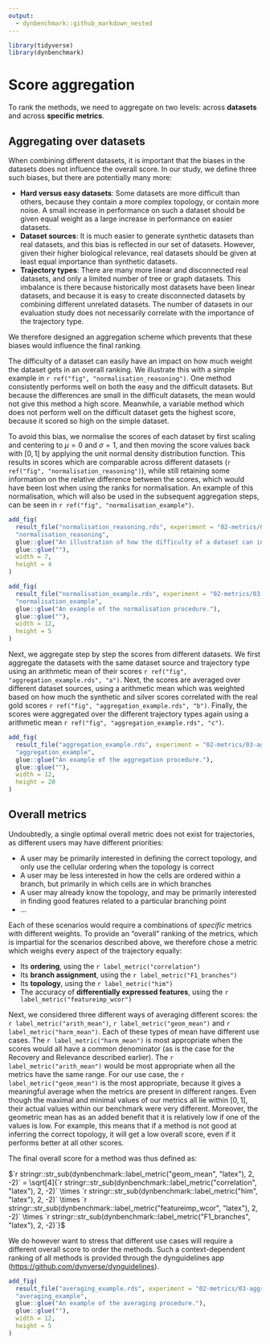 ```yaml
---
output: 
  - dynbenchmark::github_markdown_nested
---
```


```r
library(tidyverse)
library(dynbenchmark)
```

# Score aggregation

To rank the methods, we need to aggregate on two levels: across **datasets** and across **specific metrics**.

## Aggregating over datasets

When combining different datasets, it is important that the biases in the datasets does not influence the overall score. In our study, we define three such biases, but there are potentially many more:

- **Hard versus easy datasets**: Some datasets are more difficult than others, because they contain a more complex topology, or contain more noise. A small increase in performance on such a dataset should be given equal weight as a large increase in performance on easier datasets.
- **Dataset sources**: It is much easier to generate synthetic datasets than real datasets, and this bias is reflected in our set of datasets. However, given their higher biological relevance, real datasets should be given at least equal importance than synthetic datasets.
- **Trajectory types**: There are many more linear and disconnected real datasets, and only a limited number of tree or graph datasets. This imbalance is there because historically most datasets have been linear datasets, and because it is easy to create disconnected datasets by combining different unrelated datasets. The number of datasets in our evaluation study does not necessarily correlate with the importance of the trajectory type.

We therefore designed an aggregation scheme which prevents that these biases would influence the final ranking.

The difficulty of a dataset can easily have an impact on how much weight the dataset gets in an overall ranking. We illustrate this with a simple example in `r ref("fig", "normalisation_reasoning")`. One method consistently performs well on both the easy and the difficult datasets. But because the differences are small in the difficult datasets, the mean would not give this method a high score. Meanwhile, a variable method which does not perform well on the difficult dataset gets the highest score, because it scored so high on the simple dataset.

To avoid this bias, we normalise the scores of each dataset by first scaling and centering to $\mu = 0$ and $\sigma = 1$, and then moving the score values back with $[0, 1]$ by applying the unit normal density distribution function. This results in scores which are comparable across different datasets (`r ref("fig", "normalisation_reasoning")`), while still retaining some information on the relative difference between the scores, which would have been lost when using the ranks for normalisation. An example of this normalisation, which will also be used in the subsequent aggregation steps, can be seen in `r ref("fig", "normalisation_example")`.

```r
add_fig(
  result_file("normalisation_reasoning.rds", experiment = "02-metrics/03-aggregation"),
  "normalisation_reasoning",
  glue::glue("An illustration of how the difficulty of a dataset can influence the overall ranking."),
  glue::glue(""),
  width = 7, 
  height = 4
)
```

```r
add_fig(
  result_file("normalisation_example.rds", experiment = "02-metrics/03-aggregation"),
  "normalisation_example",
  glue::glue("An example of the normalisation procedure."),
  glue::glue(""),
  width = 12, 
  height = 5
)
```

Next, we aggregate step by step the scores from different datasets. We first aggregate the datasets with the same dataset source and trajectory type using an arithmetic mean of their scores `r ref("fig", "aggregation_example.rds", "a")`. Next, the scores are averaged over different dataset sources, using a arithmetic mean which was weighted based on how much the synthetic and silver scores correlated with the real gold scores `r ref("fig", "aggregation_example.rds", "b")`. Finally, the scores were aggregated over the different trajectory types again using a arithmetic mean `r ref("fig", "aggregation_example.rds", "c")`.

```r
add_fig(
  result_file("aggregation_example.rds", experiment = "02-metrics/03-aggregation"),
  "aggregation_example",
  glue::glue("An example of the aggregation procedure."),
  glue::glue(""),
  width = 12, 
  height = 20
)
```

## Overall metrics

Undoubtedly, a single optimal overall metric does not exist for trajectories, as different users may have different priorities:

- A user may be primarily interested in defining the correct topology, and only use the cellular ordering when the topology is correct
- A user may be less interested in how the cells are ordered within a branch, but primarily in which cells are in which branches
- A user may already know the topology, and may be primarily interested in finding good features related to a particular branching point
- ...

Each of these scenarios would require a combinations of _specific_ metrics with different weights. To provide an "overall" ranking of the metrics, which is impartial for the scenarios described above, we therefore chose a metric which weighs every aspect of the trajectory equally:

- Its **ordering**, using the `r label_metric("correlation")`
- Its **branch assignment**, using the `r label_metric("F1_branches")`
- Its **topology**, using the `r label_metric("him")`
- The accuracy of **differentially expressed features**, using the `r label_metric("featureimp_wcor")`

Next, we considered three different ways of averaging different scores: the `r label_metric("arith_mean")`, `r label_metric("geom_mean")` and `r label_metric("harm_mean")`. Each of these types of mean have different use cases. The `r label_metric("harm_mean")` is most appropriate when the scores would all have a common denominator (as is the case for the $\textrm{Recovery}$ and $\textrm{Relevance}$ described earlier). The `r label_metric("arith_mean")` would be most appropriate when all the metrics have the same range. For our use case, the `r label_metric("geom_mean")` is the most appropriate, because it gives a meaningful average when the metrics are present in different ranges. Even though the maximal and minimal values of our metrics all lie within $\lbrack 0, 1 \rbrack$, their actual values within our benchmark were very different. Moreover, the geometric mean has as an added benefit that it is relatively low if one of the values is low. For example, this means that if a method is not good at inferring the correct topology, it will get a low overall score, even if it performs better at all other scores.

The final overall score for a method was thus defined as: 

$`r stringr::str_sub(dynbenchmark::label_metric("geom_mean", "latex"), 2, -2)` = \sqrt[4]{`r stringr::str_sub(dynbenchmark::label_metric("correlation", "latex"), 2, -2)` \times `r stringr::str_sub(dynbenchmark::label_metric("him", "latex"), 2, -2)` \times `r stringr::str_sub(dynbenchmark::label_metric("featureimp_wcor", "latex"), 2, -2)` \times `r stringr::str_sub(dynbenchmark::label_metric("F1_branches", "latex"), 2, -2)`}$

We do however want to stress that different use cases will require a different overall score to order the methods. Such a context-dependent ranking of all methods is provided through the dynguidelines app ([https://github.com/dynverse/dynguidelines](https://github.com/dynverse/dynguidelines)).

```r
add_fig(
  result_file("averaging_example.rds", experiment = "02-metrics/03-aggregation"),
  "averaging_example",
  glue::glue("An example of the averaging procedure."),
  glue::glue(""),
  width = 12, 
  height = 5
)
```
